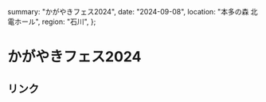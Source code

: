   summary: "かがやきフェス2024",
  date: "2024-09-08",
  location: "本多の森 北電ホール",
  region: "石川",
};

# かがやきフェス2024

## リンク

